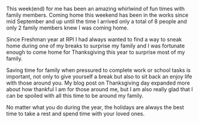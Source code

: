 

This week(end) for me has been an amazing whirlwind of fun times with family members. Coming home this weekend has been in the works since mid September and up until the time I arrived only a total of 8 people and only 2 family members knew I was coming home.

Since Freshman year at RPI I had always wanted to find a way to sneak home during one of my breaks to surprise my family and I was fortunate enough to come home for Thanksgiving this year to surprise most of my family.

Saving time for family when pressured to complete work or school tasks is important, not only to give yourself a break but also to sit back an enjoy life with those around you. My blog post on Thanksgiving day expanded more about how thankful I am for those around me, but I am also really glad that I can be spoiled with all this time to be around my family.

No matter what you do during the year, the holidays are always the best time to take a rest and spend time with your loved ones.
